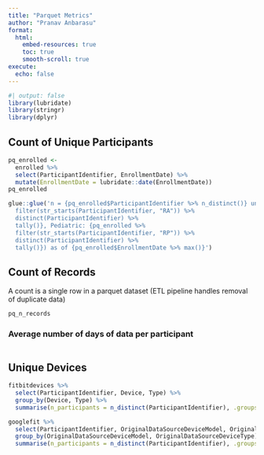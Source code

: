 ```yaml
---
title: "Parquet Metrics"
author: "Pranav Anbarasu"
format:
  html:
    embed-resources: true
    toc: true
    smooth-scroll: true
execute:
  echo: false
---
```


```r
#| output: false
library(lubridate)
library(stringr)
library(dplyr)
```

## Count of Unique Participants

```r
pq_enrolled <- 
  enrolled %>% 
  select(ParticipantIdentifier, EnrollmentDate) %>% 
  mutate(EnrollmentDate = lubridate::date(EnrollmentDate))
pq_enrolled
```

```r
glue::glue('n = {pq_enrolled$ParticipantIdentifier %>% n_distinct()} unique participants (Adults: {pq_enrolled %>%
  filter(str_starts(ParticipantIdentifier, "RA")) %>%
  distinct(ParticipantIdentifier) %>%
  tally()}, Pediatric: {pq_enrolled %>%
  filter(str_starts(ParticipantIdentifier, "RP")) %>%
  distinct(ParticipantIdentifier) %>%
  tally()}) as of {pq_enrolled$EnrollmentDate %>% max()}')
```


## Count of Records

A count is a single row in a parquet dataset (ETL pipeline handles removal of duplicate data)

```r
pq_n_records
```

### Average number of days of data per participant

```r

```


## Unique Devices

```r
fitbitdevices %>% 
  select(ParticipantIdentifier, Device, Type) %>% 
  group_by(Device, Type) %>% 
  summarise(n_participants = n_distinct(ParticipantIdentifier), .groups = 'keep')

googlefit %>% 
  select(ParticipantIdentifier, OriginalDataSourceDeviceModel, OriginalDataSourceDeviceType) %>% 
  group_by(OriginalDataSourceDeviceModel, OriginalDataSourceDeviceType) %>% 
  summarise(n_participants = n_distinct(ParticipantIdentifier), .groups = 'keep')
```

